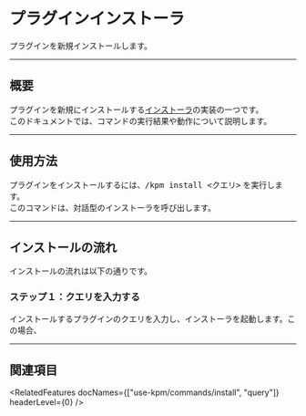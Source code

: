 
# プラグインインストーラ

プラグインを新規インストールします。

---

## 概要

プラグインを新規にインストールする[インストーラ](.)の実装の一つです。  
このドキュメントでは、コマンドの実行結果や動作について説明します。

---

## 使用方法

プラグインをインストールするには、<kbd>/kpm install <クエリ></kbd> を実行します。  
このコマンドは、対話型のインストーラを呼び出します。

---

## インストールの流れ

インストールの流れは以下の通りです。

### ステップ１：クエリを入力する

インストールするプラグインのクエリを入力し、インストーラを起動します。この場合、


---

## 関連項目

<RelatedFeatures docNames={["use-kpm/commands/install", "query"]} headerLevel={0} />
